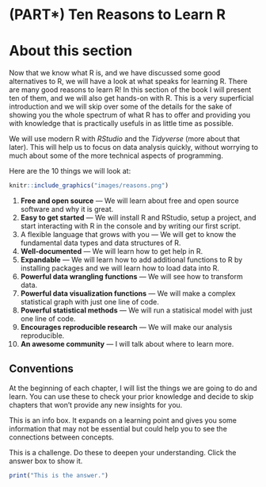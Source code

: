 # (PART\*) Ten Reasons to Learn R {.unnumbered}

# About this section {.unnumbered}

Now that we know what R is, and we have discussed some good alternatives to R, we will
have a look at what speaks for learning R. There are many good reasons to learn R! In this
section of the book I will present ten of them, and we will also get hands-on with R. This
is a very superficial introduction and we will skip over some of the details for the sake
of showing you the whole spectrum of what R has to offer and providing you with knowledge
that is practically usefuls in as little time as possible.

We will use modern R with *RStudio* and the *Tidyverse* (more about that later). This will
help us to focus on data analysis quickly, without worrying to much about some of the more
technical aspects of programming.

Here are the 10 things we will look at:

```r
knitr::include_graphics("images/reasons.png")
```

1.  **Free and open source** --- We will learn about free and open source software and why
    it is great.
2.  **Easy to get started** --- We will install R and RStudio, setup a project, and start
    interacting with R in the console and by writing our first script.
3.  A flexible language that grows with you --- We will get to know the fundamental data
    types and data structures of R.
4.  **Well-documented** --- We will learn how to get help in R.
5.  **Expandable** --- We will learn how to add additional functions to R by installing
    packages and we will learn how to load data into R.
6.  **Powerful data wrangling functions** --- We will see how to transform data.
7.  **Powerful data visualization functions** --- We will make a complex statistical graph
    with just one line of code.
8.  **Powerful statistical methods** --- We will run a statisical model with just one line
    of code.
9.  **Encourages reproducible research** --- We will make our analysis reproducible.
10. **An awesome community** --- I will talk about where to learn more.

## Conventions {.unnumbered}

::: {.goals}
At the beginning of each chapter, I will list the things we are going to do and learn. You
can use these to check your prior knowledge and decide to skip chapters that won't provide
any new insights for you.
:::

::: {.more}
This is an info box. It expands on a learning point and gives you some information that
may not be essential but could help you to see the connections between concepts.
:::

::: {.exercise}
This is a challenge. Do these to deepen your understanding. Click the answer box to show
it.

::: {.answer}
```r
print("This is the answer.")
```
:::
:::
